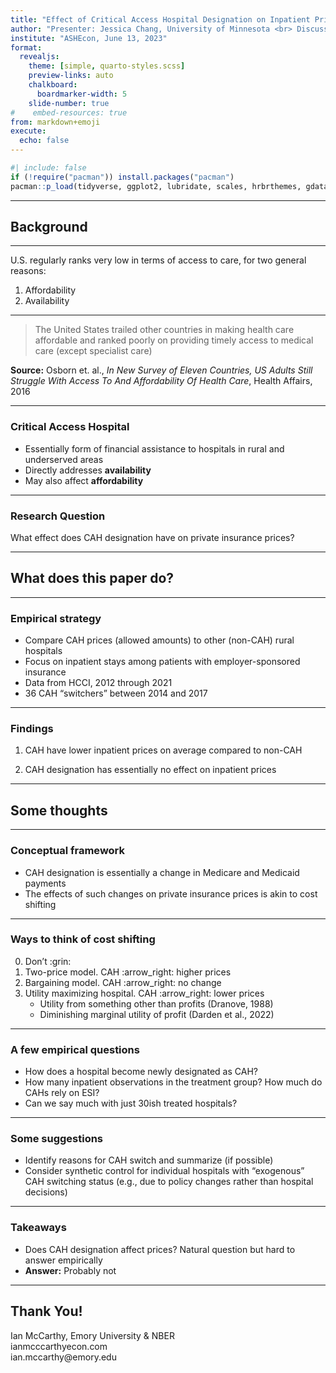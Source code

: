 ```yaml
---
title: "Effect of Critical Access Hospital Designation on Inpatient Prices in Employer-Sponsored Insurance"
author: "Presenter: Jessica Chang, University of Minnesota <br> Discussant: Ian McCarthy, Emory University and NBER"
institute: "ASHEcon, June 13, 2023"
format: 
  revealjs:
    theme: [simple, quarto-styles.scss]
    preview-links: auto
    chalkboard:
      boardmarker-width: 5
    slide-number: true
#    embed-resources: true
from: markdown+emoji
execute: 
  echo: false
---
```


```r
#| include: false
if (!require("pacman")) install.packages("pacman")
pacman::p_load(tidyverse, ggplot2, lubridate, scales, hrbrthemes, gdata, ggforce, gganimate)
```

---

## Background {.section-divider}

---

U.S. regularly ranks very low in terms of access to care, for two general reasons:

1. Affordability
2. Availability


---

> The United States trailed other countries in making health care affordable and ranked poorly on providing timely access to medical care (except specialist care)

::: aside
**Source:** Osborn et. al., *In New Survey of Eleven Countries, US Adults Still Struggle With Access To And Affordability Of Health Care*, Health Affairs, 2016
:::


---

### Critical Access Hospital

- Essentially form of financial assistance to hospitals in rural and underserved areas
- Directly addresses **availability**
- May also affect **affordability**


---

### Research Question

What effect does CAH designation have on private insurance prices?



---

## What does this paper do? {.section-divider}


---

### Empirical strategy

- Compare CAH prices (allowed amounts) to other (non-CAH) rural hospitals
- Focus on inpatient stays among patients with employer-sponsored insurance
- Data from HCCI, 2012 through 2021
- 36 CAH "switchers" between 2014 and 2017


---

### Findings

:::{.fragment}
1. CAH have lower inpatient prices on average compared to non-CAH
:::

:::{.fragment}
2. CAH designation has essentially no effect on inpatient prices
:::

---

## Some thoughts {.section-divider}


---

### Conceptual framework

- CAH designation is essentially a change in Medicare and Medicaid payments
- The effects of such changes on private insurance prices is akin to cost shifting

---

### Ways to think of cost shifting

0. Don't :grin:
1. Two-price model. CAH :arrow_right: higher prices
2. Bargaining model. CAH :arrow_right: no change
3. Utility maximizing hospital. CAH :arrow_right: lower prices
    - Utility from something other than profits (Dranove, 1988)
    - Diminishing marginal utility of profit (Darden et al., 2022)

---

### A few empirical questions

- How does a hospital become newly designated as CAH?
- How many inpatient observations in the treatment group? How much do CAHs rely on ESI?
- Can we say much with just 30ish treated hospitals? 

---

### Some suggestions

- Identify reasons for CAH switch and summarize (if possible)
- Consider synthetic control for individual hospitals with "exogenous" CAH switching status (e.g., due to policy changes rather than hospital decisions)

---

### Takeaways

- Does CAH designation affect prices? Natural question but hard to answer empirically
- **Answer:** Probably not

---

## Thank You! {.section-divider}

::: footnote
Ian McCarthy, Emory University & NBER<br>
ianmcccarthyecon.com<br>
ian.mccarthy@emory.edu
:::
   